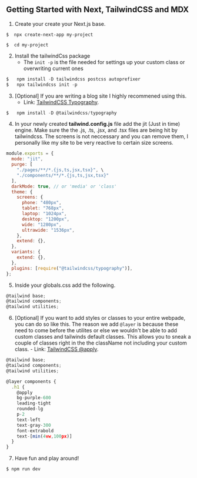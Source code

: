 ## Getting Started with Next, TailwindCSS and MDX

1. Create your create your Next.js base.

```
$  npx create-next-app my-project
```

```
$  cd my-project
```

2. Install the tailwindCss package
   - The `init -p` is the file needed for settings up your custom class or overwriting current ones

```js
$   npm install -D tailwindcss postcss autoprefixer
$   npx tailwindcss init -p
```

3. [Optional] If you are writing a blog site I highly recommened using this.
   - Link: [TailwindCSS Typography](https://tailwindcss.com/docs/typography-plugin).

```js
$   npm install -D @tailwindcss/typography
```

4. In your newly created **tailwind.config.js** file add the jit (Just in time) engine. Make sure the
   the .js, .ts, .jsx, and .tsx files are being hit by tailwindcss. The screens is not neccessary
   and you can remove them, I personally like my site to be very reactive to certain size screens.

```js
module.exports = {
  mode: "jit",
  purge: [
    "./pages/**/*.{js,ts,jsx,tsx}", \
    "./components/**/*.{js,ts,jsx,tsx}"
  ],
  darkMode: true, // or 'media' or 'class'
  theme: {
    screens: {
      phone: "480px",
      tablet: "768px",
      laptop: "1024px",
      desktop: "1200px",
      wide: "1280px",
      ultrawide: "1536px",
    },
    extend: {},
  },
  variants: {
    extend: {},
  },
  plugins: [require("@tailwindcss/typography")],
};
```

5. Inside your globals.css add the following.

```js
@tailwind base;
@tailwind components;
@tailwind utilities;
```

6. [Optional] If you want to add styles or classes to your entire webpade, you can do so like this.
   The reason we add `@layer` is because these need to come before the utilites or else we wouldn't be able to
   add custom classes and tailwinds default classes. This allows you to sneak a couple of classes right in the the
   className not including your custom class. - Link: [TailwindCSS @apply](https://www.youtube.com/watch?v=TrftauE2Vyk).

```js
@tailwind base;
@tailwind components;
@tailwind utilities;

@layer components {
  .h1 {
    @apply
    bg-purple-600
    leading-tight
    rounded-lg
    p-2
    text-left
    text-gray-300
    font-extrabold
    text-[min(4vw,100px)]
  }
}
```

7. Have fun and play around!

```js
$ npm run dev
```
